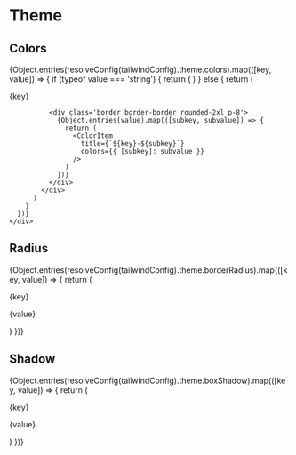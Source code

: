
<Meta title="Foundations / Theme" />

# Theme

## Colors
<Unstyled>
  <ColorPalette>
    <div class='flex flex-col gap-8 mb-20'>
      {Object.entries(resolveConfig(tailwindConfig).theme.colors).map(([key, value]) => {
        if (typeof value === 'string') {
          return (
            <ColorItem
              title={key}
              colors={{ [key]: value }}
            />
          )
        } else {
          return (
            <div>
              <p class='font-bold text-lg mb-2'>
                {key}
              </p>

              <div class='border border-border rounded-2xl p-8'>
                {Object.entries(value).map(([subkey, subvalue]) => {
                  return (
                    <ColorItem
                      title={`${key}-${subkey}`}
                      colors={{ [subkey]: subvalue }}
                    />
                  )
                })}
              </div>
            </div>
          )
        }
      })}
    </div>
  </ColorPalette>
</Unstyled>

## Radius
<Unstyled>
  <div class='flex flex-col gap-8 mb-20'>
    {Object.entries(resolveConfig(tailwindConfig).theme.borderRadius).map(([key, value]) => {
      return (
        <div class='flex gap-8 items-center'>
          <div
            style={{ borderRadius: value }}
            className='bg-foreground w-20 h-20 flex justify-center items-center rounded-md p-4'
          />
          <div>
            <p class='font-bold text-sm'>
              {key}
            </p>
            <p class='text-dark-grey text-xs mb-4'>
              {value}
            </p>
          </div>
        </div>
      )
    })}
  </div>
</Unstyled>

## Shadow
<Unstyled>
  <div class='flex flex-col gap-8'>
    {Object.entries(resolveConfig(tailwindConfig).theme.boxShadow).map(([key, value]) => {
      return (
        <div class='flex gap-8 items-center'>
          <div
            style={{ boxShadow: value }}
            className='bg-background w-20 h-20 text-foreground flex justify-center items-center rounded-md p-4'
          />
          <div>
            <p class='font-bold text-sm'>
              {key}
            </p>
            <p class='text-dark-grey text-xs mb-4'>
              {value}
            </p>
          </div>
        </div>
      )
    })}
  </div>
</Unstyled>